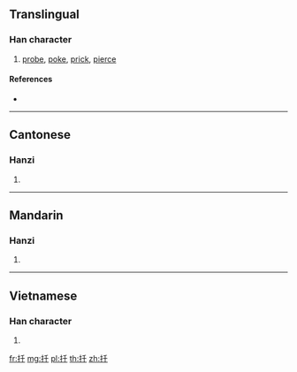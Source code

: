 ==Translingual==

===Han character===
{{Han char|rn=64|rad=手|as=03|sn=6|four=52040|canj=QHJ|ids=⿰扌千}}

# [[probe]], [[poke]], [[prick]], [[pierce]]

====References====
* {{Han ref|kx=0418.140|dkj=11814|dj=0765.090|hdz=31830.030|uh=6266|ud=25190|bh=C9E7|bd=51687}}

----

==Cantonese==

===Hanzi===
{{yue-hanzi|jyut=cin1|y=chin1}}

# {{defn|lang=yue|sort=手03}}

----

==Mandarin==

===Hanzi===
{{cmn-hanzi|pin=[[qiān]] ([[qian1]])|wg=ch'ien<sup>1</sup>}}

# {{defn|lang=cmn|sort=手03}}

----

==Vietnamese==

===Han character===
{{vi-hantu|[[xiên]], [[chen]], [[xen]], [[thiên]]|rs=手03}}

# {{defn|lang=vi|sort=手03}}

[[fr:扦]]
[[mg:扦]]
[[pl:扦]]
[[th:扦]]
[[zh:扦]]